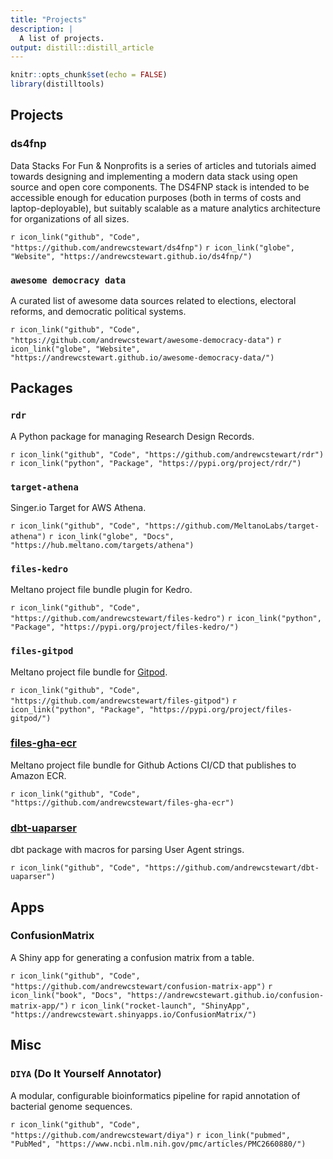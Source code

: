 ```yaml
---
title: "Projects"
description: |
  A list of projects.
output: distill::distill_article
---
```


```r
knitr::opts_chunk$set(echo = FALSE)
library(distilltools)
```

## Projects

### ds4fnp

Data Stacks For Fun & Nonprofits is a series of articles and tutorials aimed towards designing and implementing a modern data stack using open source and open core components. The DS4FNP stack is intended to be accessible enough for education purposes (both in terms of costs and laptop-deployable), but suitably scalable as a mature analytics architecture for organizations of all sizes.

`r icon_link("github", "Code", "https://github.com/andrewcstewart/ds4fnp")`
`r icon_link("globe", "Website", "https://andrewcstewart.github.io/ds4fnp/")`

### `awesome democracy data`

A curated list of awesome data sources related to elections, electoral reforms, and democratic political systems.

`r icon_link("github", "Code", "https://github.com/andrewcstewart/awesome-democracy-data")`
`r icon_link("globe", "Website", "https://andrewcstewart.github.io/awesome-democracy-data/")`

## Packages

### `rdr`

A Python package for managing Research Design Records.

`r icon_link("github", "Code", "https://github.com/andrewcstewart/rdr")`
`r icon_link("python", "Package", "https://pypi.org/project/rdr/")`

### `target-athena`

Singer.io Target for AWS Athena. 

`r icon_link("github", "Code", "https://github.com/MeltanoLabs/target-athena")`
`r icon_link("globe", "Docs", "https://hub.meltano.com/targets/athena")`

### `files-kedro`

Meltano project file bundle plugin for Kedro.

`r icon_link("github", "Code", "https://github.com/andrewcstewart/files-kedro")`
`r icon_link("python", "Package", "https://pypi.org/project/files-kedro/")`

### `files-gitpod`

Meltano project file bundle for [Gitpod](https://www.gitpod.io/).

`r icon_link("github", "Code", "https://github.com/andrewcstewart/files-gitpod")`
`r icon_link("python", "Package", "https://pypi.org/project/files-gitpod/")`

### [files-gha-ecr](https://github.com/andrewcstewart/files-gha-ecr)

Meltano project file bundle for Github Actions CI/CD that publishes to Amazon ECR.

`r icon_link("github", "Code", "https://github.com/andrewcstewart/files-gha-ecr")`

### [dbt-uaparser](https://github.com/andrewcstewart/dbt-uaparser)

dbt package with macros for parsing User Agent strings.

`r icon_link("github", "Code", "https://github.com/andrewcstewart/dbt-uaparser")`


## Apps

### ConfusionMatrix

A Shiny app for generating a confusion matrix from a table.

`r icon_link("github", "Code", "https://github.com/andrewcstewart/confusion-matrix-app")`
`r icon_link("book", "Docs", "https://andrewcstewart.github.io/confusion-matrix-app/")`
`r icon_link("rocket-launch", "ShinyApp", "https://andrewcstewart.shinyapps.io/ConfusionMatrix/")`

## Misc

### `DIYA` (Do It Yourself Annotator)

A modular, configurable bioinformatics pipeline for rapid annotation of bacterial genome sequences.

`r icon_link("github", "Code", "https://github.com/andrewcstewart/diya")`
`r icon_link("pubmed", "PubMed", "https://www.ncbi.nlm.nih.gov/pmc/articles/PMC2660880/")`




